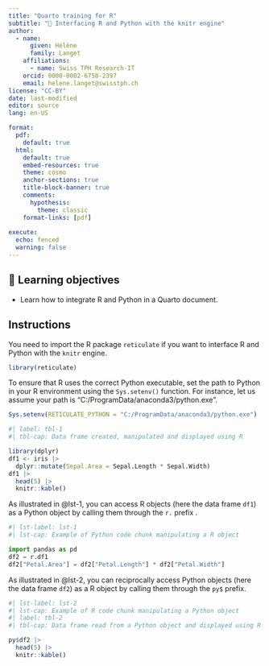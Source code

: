 ```yaml
---
title: "Quarto training for R"
subtitle: "📘 Interfacing R and Python with the knitr engine"
author:
  - name:
      given: Hélène
      family: Langet
    affiliations:
      - name: Swiss TPH Research-IT
    orcid: 0000-0002-6758-2397
    email: helene.langet@swisstph.ch
license: "CC-BY"
date: last-modified
editor: source
lang: en-US

format:
  pdf:
    default: true
  html:
    default: true
    embed-resources: true
    theme: cosmo
    anchor-sections: true
    title-block-banner: true
    comments:
      hypothesis: 
        theme: classic
    format-links: [pdf]
    
execute:
  echo: fenced
  warning: false
---
```


## 🎯 Learning objectives

- Learn how to integrate R and Python in a Quarto document.

## Instructions

You need to import the R package `reticulate` if you want to interface R and Python with the `knitr` engine.

```r
library(reticulate)
```

To ensure that R uses the correct Python executable, set the path to Python in your R environment using the `Sys.setenv()` function. For instance, let us assume your path is "C:/ProgramData/anaconda3/python.exe".

```r
Sys.setenv(RETICULATE_PYTHON = "C:/ProgramData/anaconda3/python.exe")
```

```r
#| label: tbl-1
#| tbl-cap: Data frame created, manipulated and displayed using R

library(dplyr)
df1 <- iris |>
  dplyr::mutate(Sepal.Area = Sepal.Length * Sepal.Width)
df1 |>
  head(5) |>
  knitr::kable()
```

As illustrated in @lst-1, you can access R objects (here the data frame `df1`) as a Python object by calling them through the `r.` prefix .

```python
#| lst-label: lst-1
#| lst-cap: Example of Python code chunk manipulating a R object

import pandas as pd
df2 = r.df1
df2["Petal.Area"] = df2["Petal.Length"] * df2["Petal.Width"]
```

As illustrated in @lst-2, you can reciprocally access Python objects (here the data frame `df2`) as a R object by calling them through the `py$` prefix.

```r
#| lst-label: lst-2
#| lst-cap: Example of R code chunk manipulating a Python object
#| label: tbl-2
#| tbl-cap: Data frame read from a Python object and displayed using R

py$df2 |>
  head(5) |>
  knitr::kable()
```
